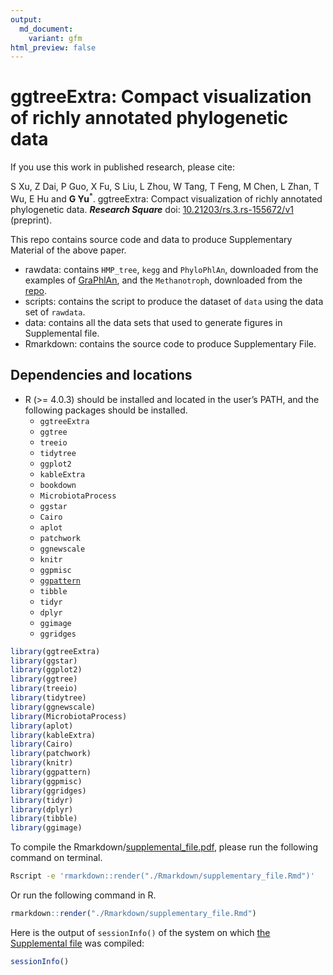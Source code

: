 ```yaml
---
output:
  md_document:
    variant: gfm
html_preview: false
---
```


<!-- README.md is generated from README.Rmd. Please edit that file -->

# ggtreeExtra: Compact visualization of richly annotated phylogenetic data

If you use this work in published research, please cite:

S Xu, Z Dai, P Guo, X Fu, S Liu, L Zhou, W Tang, T Feng, M Chen, L Zhan, T Wu, E Hu and __G Yu__<sup>\*</sup>. ggtreeExtra: Compact visualization of richly annotated phylogenetic data. __*Research Square*__ doi: [10.21203/rs.3.rs-155672/v1](https://doi.org/10.21203/rs.3.rs-155672/v1) (preprint).


This repo contains source code and data to produce <!--Manuscript and-->Supplementary Material of the above paper.

  + rawdata: contains `HMP_tree`, `kegg` and `PhyloPhlAn`, downloaded from the examples of [GraPhlAn](https://github.com/biobakery/graphlan/tree/master/examples), and the `Methanotroph`, downloaded from the [repo](https://github.com/TheWrightonLab/Methanotroph_rpS3Analyses_SmithWrighton2018).
  + scripts: contains the script to produce the dataset of `data` using the data set of `rawdata`.
  + data: contains all the data sets that used to generate figures in Supplemental file.
  + Rmarkdown: contains the source code to produce Supplementary File.


## Dependencies and locations
  <!-- - GNU Make should be located in the user’s PATH -->
  <!-- - Python (2 or 3) should be installed and located in the user’s PATH -->
  <!--and `Biopython` also should be installed. -->

  + R (>= 4.0.3) should be installed and located in the user's PATH, and the following packages should be installed.
    - `ggtreeExtra`
    - `ggtree`
    - `treeio`
    - `tidytree`
    - `ggplot2`
    - `kableExtra`
    - `bookdown`
    - `MicrobiotaProcess`
    - `ggstar`
    - `Cairo`
    - `aplot`
    - `patchwork`
    - `ggnewscale`
    - `knitr`
    - `ggpmisc`
    - [`ggpattern`](https://github.com/coolbutuseless/ggpattern)
    - `tibble`
    - `tidyr`
    - `dplyr`
    - `ggimage`
    - `ggridges`
  
```r
library(ggtreeExtra)
library(ggstar)
library(ggplot2)
library(ggtree)
library(treeio)
library(tidytree)
library(ggnewscale)
library(MicrobiotaProcess)
library(aplot)
library(kableExtra)
library(Cairo)
library(patchwork)
library(knitr)
library(ggpattern)
library(ggpmisc)
library(ggridges)
library(tidyr)
library(dplyr)
library(tibble)
library(ggimage)
```

To compile the <!-- Rmarkdown/manuscript.docx and --> Rmarkdown/[supplemental_file.pdf](Rmarkdown/supplementary_file.pdf), please run the following command on terminal.

<!-- ```r
make manuscript && make supple 
``` -->

```bash
Rscript -e 'rmarkdown::render("./Rmarkdown/supplementary_file.Rmd")'
```

Or run the following command in R.

```r
rmarkdown::render("./Rmarkdown/supplementary_file.Rmd")
```

Here is the output of `sessionInfo()` of the system on which [the Supplemental file](Rmarkdown/supplementary_file.pdf) was compiled:

```r
sessionInfo()
```

